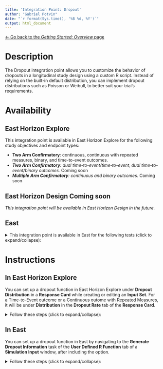 ```yaml
---
title: 'Integration Point: Dropout'
author: "Gabriel Potvin"
date: "`r format(Sys.time(), '%B %d, %Y')`"
output: html_document
---
```


<style>
.button-container {
    text-align: center;
    display: flex;
    flex-wrap: wrap;
    justify-content: center;
    column-gap: 15px;
}
.button {
    font-size: 16px;
    display: flex;
    align-items: center;
    height: 50px;
    text-decoration: none;
    background-color: #007BFF;
    color: white;
    border-radius: 25px;
    box-shadow: 0 4px 6px rgba(0, 0, 0, 0.1);
    transition: background-color 0.3s, transform 0.3s;
    padding: 30px;
}
.button:hover {
    background-color: #0056b3;
    transform: scale(1.05);
}
.button i {
    margin-right: 10px;
}
</style>

[$\leftarrow$ Go back to the *Getting Started: Overview* page](Overview.html)

# Description

The Dropout integration point allows you to customize the behavior of dropouts in a longitudinal study design using a custom R script. Instead of relying on the built-in default distribution, you can implement dropout distributions such as Poisson or Weibull, to better suit your trial's requirements.
  
# Availability

## East Horizon Explore

This integration point is available in East Horizon Explore for the following study objectives and endpoint types:

- **Two Arm Confirmatory**: continuous, continuous with repeated measures, binary, and time-to-event outcomes.
- ***Two Arm Confirmatory**: dual time-to-event/time-to-event, dual time-to-event/binary outcomes.* <span class="badge text-bg-secondary">Coming soon</span>
- ***Multiple Arm Confirmatory**: continuous and binary outcomes.* <span class="badge text-bg-secondary">Coming soon</span>

## East Horizon Design <span class="badge text-bg-secondary">Coming soon</span>

*This integration point will be available in East Horizon Design in the future.*

## East

<details>
<summary>This integration point is available in East for the following tests (click to expand/collapse):</summary>

- Design, Continuous Endpoint
    - Two-Sample Test, Parallel Design, Difference of Means (MN-2S-DI)
- Design, Discrete Endpoint
    - Two-Sample Test, Parallel Design
        - Difference of Proportions (PN-2S-DI)
        - Ratio of Proportions (PN-2S-RA)
        - Odds Ratio of Proportions (PN-2S-OR)
    - Many-Sample Test
        - Single Arm Design, Chi-Square for Specified Proportions in C Categories (PN-ns-CH1C)
        - Parallel Design, Two Group Chi-Square for Specified Proportions in C Categories (PN-ns-CH2C)
- Design, Survival Endpoint
    - Two-Sample Test, Parallel Design
        - Logrank Given Accrual Duration and Accrual Rates (SU-2S-LRAR)
        - Logrank Given Accrual Duration and Study Duration (SU-2S-LRSD)

</details>

# Instructions

## In East Horizon Explore

You can set up a dropout function in East Horizon Explore under **Dropout Distribution** in a **Response Card** while creating or editing an **Input Set**. For a Time-to-Event outcome or a Continuous outome with Repeated Measures, it will be under **Distribution** in the **Dropout Rate** tab of the **Response Card**. 

<details>
<summary>Follow these steps (click to expand/collapse):</summary>

1. Select **User Specified-R** from the dropdown in the **Dropout Distribution** or **Distribution** field in the **Response Card**.
1. Browse and select the appropriate R file (`filename.r`) from your computer, or use the built-in **R Code Assistant** to create one. This file should contain function(s) written to perform various tasks to be used throughout your Project.
1. Choose the appropriate function name. If the expected function is not displaying, then check your R code for errors.
1. Set any required user parameters (variables) as needed for your function using **+ Add Variables**.
1. Continue creating your project.

For a visual guide of where to find the option, refer to the screenshots below:

![](dropout.png)

![]](dropout2.png)

</details>

## In East

You can set up a dropout function in East by navigating to the **Generate Dropout Information** task of the **User Defined R Function** tab of a **Simulation Input** window, after including the option.

<details>
<summary>Follow these steps (click to expand/collapse):</summary>

1. Choose the appropriate test in the **Design** tab.
1. In the **Design Input** window, click on the **Include Options** button on the top right corner and select **Accrual / Dropouts**.
1. In the **Accrual / Dropouts** tap of the **Design Input** window, input values in the **Response Lag** and **Probability of Dropout** fields. To use a custom R script, these fields cannot be blank.
1. Compute the scenario using the **Compute** button, save the design using the **Save in Workbook** button, then navigate to the **Simulation Input** window by clicking on the **Simulate Design** button under **Library**.
1. Click on the **Include Options** button on the top right corner of the **Simulation Input** window and select both **Accrual / Dropouts** and **User Defined R Function**.
1. In the tab **User Defined R Function**, a list of tasks will appear. Place your cursor in the **File Name** field for the task **Generate Dropout Information**.
1. Click on the button **Browse...** to select the appropriate R file (`filename.r`) from your computer. This file should contain function(s) written to perform various tasks to be used throughout your Project.
1. Specify the function name you want to initialize. To copy the function's name from the R script, click on the button **View**.
1. Set any required user parameters (variables) as needed for your function using the button **Add/Edit Variables**.
1. Continue setting up your project.

For a visual guide of where to find the option, refer to the screenshot below:

![](dropoutEast.png)

# Endpoint Types

The input variables, expected output variables, examples, and templates for this integration point depend on the endpoint type (or outcome) you are using. Refer to the relevant pages below:

:::: {.button-container}
<a href="IntegrationPointDropoutContinuousOrBinary.html" class="button"><i class="fas fa-chart-line"></i> Continuous (Normal) Outcome</a>

<a href="IntegrationPointDropoutTimeToEvent.html" class="button"><i class="fas fa-hourglass-half"></i> Time-to-Event (Survival) Outcome</a>

<a href="IntegrationPointDropoutRepeatedMeasures.html" class="button"><i class="fas fa-sync"></i> Continuous (Normal) Outcome with Repeated Measures</a>

<a href="IntegrationPointDropoutContinuousOrBinary.html" class="button"><i class="fas fa-toggle-on"></i> Binary Outcome</a>
::::
